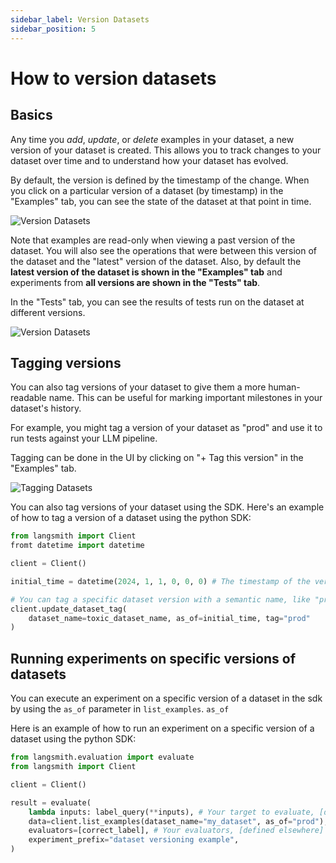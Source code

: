 ```yaml
---
sidebar_label: Version Datasets
sidebar_position: 5
---
```


# How to version datasets

## Basics

Any time you _add_, _update_, or _delete_ examples in your dataset, a new version of your dataset is created. This allows you to track changes to your dataset over time and to understand how your dataset has evolved.

By default, the version is defined by the timestamp of the change. When you click on a particular version of a dataset (by timestamp) in the "Examples" tab, you can see the state of the dataset at that point in time.

![Version Datasets](../static/version_dataset.png)

Note that examples are read-only when viewing a past version of the dataset. You will also see the operations that were between this version of the dataset and the "latest" version of the dataset. Also, by default the **latest version of the dataset is shown in the "Examples" tab** and experiments from **all versions are shown in the "Tests" tab**.

In the "Tests" tab, you can see the results of tests run on the dataset at different versions.

![Version Datasets](../static/version_dataset_tests.png)

## Tagging versions

You can also tag versions of your dataset to give them a more human-readable name. This can be useful for marking important milestones in your dataset's history.

For example, you might tag a version of your dataset as "prod" and use it to run tests against your LLM pipeline.

Tagging can be done in the UI by clicking on "+ Tag this version" in the "Examples" tab.

![Tagging Datasets](../static/tag_this_version.png)

You can also tag versions of your dataset using the SDK. Here's an example of how to tag a version of a dataset using the python SDK:

```python
from langsmith import Client
fromt datetime import datetime

client = Client()

initial_time = datetime(2024, 1, 1, 0, 0, 0) # The timestamp of the version you want to tag

# You can tag a specific dataset version with a semantic name, like "prod"
client.update_dataset_tag(
    dataset_name=toxic_dataset_name, as_of=initial_time, tag="prod"
)
```

## Running experiments on specific versions of datasets

You can execute an experiment on a specific version of a dataset in the sdk by using the `as_of` parameter in `list_examples`. `as_of`

Here is an example of how to run an experiment on a specific version of a dataset using the python SDK:

```python
from langsmith.evaluation import evaluate
from langsmith import Client

client = Client()

result = evaluate(
    lambda inputs: label_query(**inputs), # Your target to evaluate, [defined elsewhere]
    data=client.list_examples(dataset_name="my_dataset", as_of="prod"),
    evaluators=[correct_label], # Your evaluators, [defined elsewhere]
    experiment_prefix="dataset versioning example",
)
```
